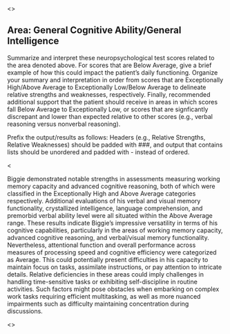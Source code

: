 <<PROMPT>>

## Area: General Cognitive Ability/General Intelligence

Summarize and interpret these neuropsychological test scores related to the area
denoted above. For scores that are Below
Average, give a brief example of how this could impact the patient's daily
functioning. Organize your summary and interpretation in order from scores that
are Exceptionally High/Above Average to Exceptionally Low/Below Average to
delineate relative strengths and weaknesses, respectively. Finally, recommended
additional support that the patient should receive in areas in which scores fall
Below Average to Exceptionally Low, or scores that are signficantly discrepant
and lower than expected relative to other scores (e.g., verbal reasoning versus
nonverbal reasoning).

Prefix the output/results as follows: Headers (e.g., Relative Strengths,
Relative Weaknesses) should be padded with ###, and output that contains lists should be
unordered and padded with - instead of ordered.

<<EXAMPLE>>

Biggie demonstrated notable strengths in assessments measuring working memory capacity and advanced cognitive reasoning, both of which were classified in the Exceptionally High and Above Average categories respectively. Additional evaluations of his verbal and visual memory functionality, crystallized intelligence, language comprehension, and premorbid verbal ability level were all situated within the Above Average range. These results indicate Biggie's impressive versatility in terms of his cognitive capabilities, particularly in the areas of working memory capacity, advanced cognitive reasoning, and verbal/visual memory functionality. Nevertheless, attentional function and overall performance across measures of processing speed and cognitive efficiency were categorized as Average. This could potentially present difficulties in his capacity to maintain focus on tasks, assimilate instructions, or pay attention to intricate details. Relative deficiencies in these areas could imply challenges in handling time-sensitive tasks or exhibiting self-discipline in routine activities. Such factors might pose obstacles when embarking on complex work tasks requiring efficient multitasking, as well as more nuanced impairments such as difficulty maintaining concentration during discussions.

<<START>>

